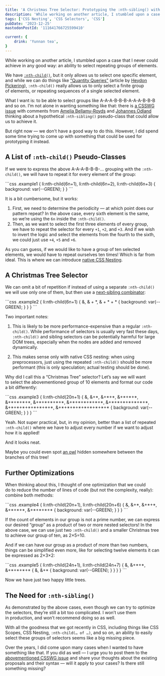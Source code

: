 ```yaml
---
title: 'A Christmas Tree Selector: Prototyping the :nth-sibling() with CSS Nesting'
description: 'While working on another article, I stumbled upon a case that I never could achieve in any good way: an ability to select repeating groups of elements. Native CSS Nesting could help us, and we could even optimize it a bit, but I am arguing that we still require something like `:nth-sibling()` in CSS.'
tags: ['CSS Nesting', 'CSS Selectors', 'CSS']
pubDate: '2023-12-25'
mastodonPostId: '111641766725599410'

current: {
    drink: 'Yunnan tea',
}
---
```



While working on another article, I stumbled upon a case that I never could achieve in any good way: an ability to select repeating groups of elements.

We have [`:nth-child()`](https://developer.mozilla.org/en-US/docs/Web/CSS/:nth-child), but it only allows us to select one specific element, and while we can do things like [“Quantity Queries”](https://alistapart.com/article/quantity-queries-for-css/) (article by [Heydon Pickering](https://heydonworks.com/)), `:nth-child()` really allows us to only select a finite group of elements, or repeating sequences of a single selected element.

What I want is: to be able to select groups like A-A-A-B-B-B-A-A-A-B-B-B and so on. I’m not alone in wanting something like that: there is [a CSSWG issue](https://github.com/w3c/csswg-drafts/issues/3813) with comments from [Amelia Bellamy-Royds](https://github.com/AmeliaBR) and [Johannes Odland](https://johannesodland.github.io/) thinking about a hypothetical `:nth-sibling()` pseudo-class that could allow us to achieve it.

But right now — we don't have a good way to do this. However, I did spend some time trying to come up with something that could be used for prototyping it instead.

## A List of `:nth-child()` Pseudo-Classes

If we were to express the above A-A-A-B-B-B-… grouping with the `:nth-child()`, we will have to repeat it for every element of the group:

<LiveExample class="example example1" caption="A live example showing an ordered list of twelve items, where the first three items, as well as those from seventh to ninth, have a green background.">
```css
.example1 {
	li:nth-child(6n+1),
	li:nth-child(6n+2),
	li:nth-child(6n+3) {
		background: var(--GREEN);
	}
}
```
<style>{`
	.example ol {
		font-size: 0.75em;
		max-height: 50vh;
		overflow: auto;
	}
`}</style>
<Example count={3} />
</LiveExample>

It is a bit cumbersome, but it works:

1. First, we need to determine the periodicity — at which point does our pattern repeat? In the above case, every sixth element is the same, so we’re using the `6n` inside the `:nth-child()`.
2. Then, as we want to select the first three elements of every group, we have to repeat the selector for every `+1`, `+2`, and `+3`. And if we wish to invert the logic and select the elements from the fourth to the sixth, we could just use `+4`, `+5` and `+6`.

As you can guess, if we would like to have a group of ten selected elements, we would have to repeat ourselves ten times! Which is far from ideal. This is where we can introduce [native CSS Nesting](https://drafts.csswg.org/css-nesting-1/).

## A Christmas Tree Selector

We can omit a bit of repetition if instead of using a separate `:nth-child()` we will use only one of them, but then use a [next-sibling combinator](https://developer.mozilla.org/en-US/docs/Web/CSS/Next-sibling_combinator):

<LiveExample class="example example2" caption="A live example showing an ordered list of twelve items, where the first three items, as well as those from seventh to ninth, have a green background.">
```css
.example2 {
	li:nth-child(6n+1) {
		&,
		& + *,
		& + * + * {
			background: var(--GREEN);
		}
	}
}
```
<Example count={3} />
</LiveExample>

Two important notes:

1. This is likely to be more performance-expensive than a regular `:nth-child()`. While performance of selectors is usually very fast these days, `:nth-child()` and sibling selectors can be potentially harmful for large DOM trees, especially when the nodes are added and removed dynamically.

2. This makes sense only with native CSS nesting: when using preprocessors, just using the repeated `:nth-child()` should be more performant (this is only speculation; actual testing should be done).

Why did I call this a “Christmas Tree” selector? Let’s say we will want to select the abovementioned group of 10 elements and format our code a bit differently:

<LiveExample class="example example3" caption="A live example showing an ordered list of fourty items, where the first ten items, as well as those from 21st to 30th, have a green background.">
```css
.example3 {
	li:nth-child(20n+1) {
		         &,
		        &+*,
		       &+*+*,
		      &+*+*+*,
		     &+*+*+*+*,
		    &+*+*+*+*+*,
		   &+*+*+*+*+*+*,
		  &+*+*+*+*+*+*+*,
		 &+*+*+*+*+*+*+*+*,
		&+*+*+*+*+*+*+*+*+*
		         {
			background: var(--GREEN);
		}
	}
}
```
<Example count={10} />
</LiveExample>

Yeah. Not super practical, but, in my opinion, better than a list of repeated `:nth-child()` where we have to adjust every number if we want to adjust how it is applied!

And it looks neat.

Maybe you could even spot [an owl](https://alistapart.com/article/axiomatic-css-and-lobotomized-owls/) hidden somewhere between the branches of this tree!

## Further Optimizations

When thinking about this, I thought of one optimization that we could do to reduce the number of lines of code (but not the complexity, really): combine both methods:

<LiveExample class="example example4" caption="A live example showing an ordered list of fourty items, where the first ten items, as well as those from 21st to 30th, have a green background.">
```css
.example4 {
	li:nth-child(20n+1),
	li:nth-child(20n+6) {
		    &,
		   &+*,
		  &+*+*,
		 &+*+*+*,
		&+*+*+*+*
		    {
		    background: var(--GREEN);
		}
	}
}
```
<Example count={10} />
</LiveExample>

If the count of elements in our group is not a prime number, we can express our desired “group” as a product of two or more nested selectors! In the above case, we can use just two `:nth-child()` and a smaller Christmas tree to achieve our group of ten, as 2×5=10.

And if we can have our group as a product of more than two numbers, things can be simplified even more, like for selecting twelve elements it can be expressed as 2×3×2:

<LiveExample class="example example5" caption="A live example showing an ordered list of fourty eight items, where the first twelve items, as well as those from 25th to 36th, have a green background.">
```css
.example5 {
	li:nth-child(24n+1),
	li:nth-child(24n+7) {
		    &,
		  &+*+*,
		&+*+*+*+* {
		    &,
		   &+*
		    {
		    	background: var(--GREEN);
		    }
		}
	}
}
```
<Example count={12} />
</LiveExample>

Now we have just two happy little trees.

## The Need for `:nth-sibling()`

As demonstrated by the above cases, even though we can try to optimize the selectors, they’re still a bit too complicated. I won’t use them in production, and won’t recommend doing so as well.

With all the goodness that we got recently in CSS, including things like CSS Scopes, CSS Nesting, `:nth-child(… of …)`, and so on, an ability to easily select these groups of selectors seems like a big missing piece.

Over the years, I did come upon many cases when I wanted to have something like that. If you did as well — I urge you to post them to the [abovementioned CSSWG issue](https://github.com/w3c/csswg-drafts/issues/3813) and share your thoughts about the existing proposals and their syntax — will it apply to your cases? Is there still something missing?
